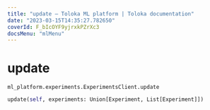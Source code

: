 ```yaml
---
title: "update — Toloka ML platform | Toloka documentation"
date: "2023-03-15T14:35:27.782650"
coverId: F_bIcOYF9yjrxkPZrXc3
docsMenu: "mlMenu"
---
```


# update

`ml_platform.experiments.ExperimentsClient.update`

```python
update(self, experiments: Union[Experiment, List[Experiment]])
```